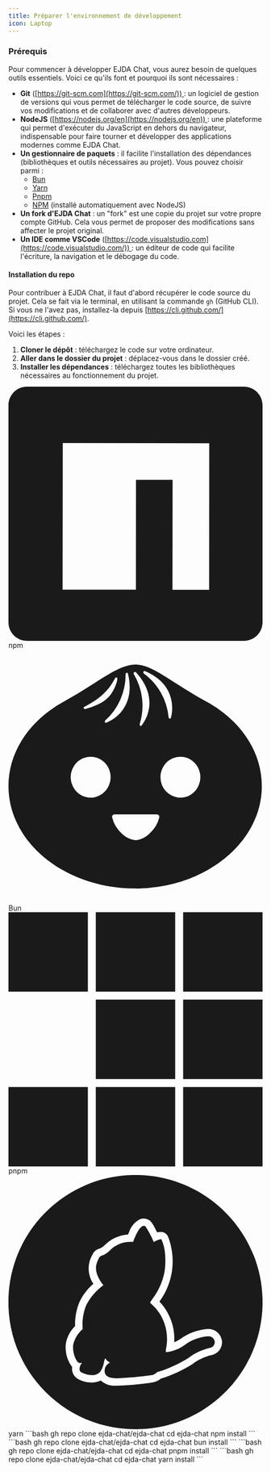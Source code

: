 ```yaml
---
title: Préparer l'environnement de développement
icon: Laptop
---
```


### Prérequis <a href="#prerequis" id="prerequis"></a>

Pour commencer à développer EJDA Chat, vous aurez besoin de quelques outils essentiels. Voici ce qu'ils font et pourquoi ils sont nécessaires :

* **Git** ([https://git-scm.com](https://git-scm.com/)) : un logiciel de gestion de versions qui vous permet de télécharger le code source, de suivre vos modifications et de collaborer avec d'autres développeurs.
* **NodeJS** ([https://nodejs.org/en](https://nodejs.org/en)) : une plateforme qui permet d'exécuter du JavaScript en dehors du navigateur, indispensable pour faire tourner et développer des applications modernes comme EJDA Chat.
* **Un gestionnaire de paquets** : il facilite l'installation des dépendances (bibliothèques et outils nécessaires au projet). Vous pouvez choisir parmi :
  * [Bun](https://bun.sh)
  * [Yarn](https://yarnpkg.com/)
  * [Pnpm](https://pnpm.io)
  * [NPM](https://www.npmjs.com/) (installé automatiquement avec NodeJS)
* **Un fork d'EJDA Chat** : un "fork" est une copie du projet sur votre propre compte GitHub. Cela vous permet de proposer des modifications sans affecter le projet original.
* **Un IDE comme VSCode** ([https://code.visualstudio.com](https://code.visualstudio.com/)) : un éditeur de code qui facilite l'écriture, la navigation et le débogage du code.

#### Installation du repo

Pour contribuer à EJDA Chat, il faut d'abord récupérer le code source du projet. Cela se fait via le terminal, en utilisant la commande `gh` (GitHub CLI). Si vous ne l'avez pas, installez-la depuis [https://cli.github.com/](https://cli.github.com/).

Voici les étapes :

1. **Cloner le dépôt** : téléchargez le code sur votre ordinateur.
2. **Aller dans le dossier du projet** : déplacez-vous dans le dossier créé.
3. **Installer les dépendances** : téléchargez toutes les bibliothèques nécessaires au fonctionnement du projet.

<Tabs defaultValue="npm">
  <TabsList>
    <TabsTrigger value="npm">
      <svg role="img" viewBox="0 0 24 24" xmlns="http://www.w3.org/2000/svg">
        <title>npm</title>
        <path
          fill="currentColor"
          d="M1.763 0C.786 0 0 .786 0 1.763v20.474C0 23.214.786 24 1.763 24h20.474c.977 0 1.763-.786 1.763-1.763V1.763C24 .786 23.214 0 22.237 0zM5.13 5.323l13.837.019-.009 13.836h-3.464l.01-10.382h-3.456L12.04 19.17H5.113z"
        />
      </svg>
      npm
    </TabsTrigger>
    <TabsTrigger value="bun">
      <svg role="img" viewBox="0 0 24 24" xmlns="http://www.w3.org/2000/svg">
        <title>Bun</title>
        <path
          fill="currentColor"
          d="M11.966 22.566c6.609 0 11.966-4.326 11.966-9.661 0-3.308-2.051-6.23-5.204-7.963-1.283-.713-2.291-1.353-3.13-1.885-1.58-1.004-2.555-1.623-3.632-1.623-1.094 0-2.327.783-3.955 1.816a49.78 49.78 0 0 1-2.808 1.692C2.051 6.675 0 9.597 0 12.905c0 5.335 5.357 9.66 11.966 9.66Zm-1.397-17.83a5.885 5.885 0 0 0 .497-2.403c0-.144.201-.186.229-.028.656 2.775-.9 4.15-2.051 4.61-.124.048-.199-.12-.103-.208a5.748 5.748 0 0 0 1.428-1.971Zm2.052-.102a5.795 5.795 0 0 0-.78-2.3v-.015c-.068-.123.086-.263.185-.172 1.956 2.105 1.303 4.055.554 5.037-.082.102-.229-.003-.188-.126a5.837 5.837 0 0 0 .229-2.424Zm1.771-.559a5.708 5.708 0 0 0-1.607-1.801V2.26c-.112-.085-.024-.274.113-.218 2.588 1.084 2.766 3.171 2.452 4.395a.116.116 0 0 1-.048.071.11.11 0 0 1-.153-.026.118.118 0 0 1-.022-.083 5.864 5.864 0 0 0-.735-2.324Zm-5.072.559c-.616.544-1.279.758-2.058.997-.116 0-.194-.078-.155-.18 1.747-.907 2.369-1.645 2.99-2.771 0 0 .155-.117.188.085 0 .303-.348 1.325-.965 1.869Zm4.931 11.205a2.949 2.949 0 0 1-.935 1.549 2.16 2.16 0 0 1-1.282.618 2.167 2.167 0 0 1-1.323-.618 2.95 2.95 0 0 1-.923-1.549.243.243 0 0 1 .064-.197.23.23 0 0 1 .192-.069h3.954a.226.226 0 0 1 .19.07.239.239 0 0 1 .063.196Zm-5.443-2.17a1.85 1.85 0 0 1-2.377-.244 1.969 1.969 0 0 1-.233-2.44c.207-.318.502-.565.846-.711a1.84 1.84 0 0 1 1.089-.11c.365.075.701.26.964.53.264.27.443.616.515.99a1.98 1.98 0 0 1-.108 1.118 1.923 1.923 0 0 1-.696.866Zm8.471.005a1.849 1.849 0 0 1-2.374-.252 1.956 1.956 0 0 1-.546-1.362c0-.383.11-.758.319-1.076.207-.318.502-.566.847-.711a1.84 1.84 0 0 1 1.09-.108c.366.076.702.261.965.533s.44.617.512.993a1.98 1.98 0 0 1-.113 1.118 1.922 1.922 0 0 1-.7.865Z"
        />
      </svg>
      Bun
    </TabsTrigger>
    <TabsTrigger value="pnpm">
      <svg role="img" viewBox="0 0 24 24" xmlns="http://www.w3.org/2000/svg">
        <title>pnpm</title>
        <path
          fill="currentColor"
          d="M0 0v7.5h7.5V0zm8.25 0v7.5h7.498V0zm8.25 0v7.5H24V0zM8.25 8.25v7.5h7.498v-7.5zm8.25 0v7.5H24v-7.5zM0 16.5V24h7.5v-7.5zm8.25 0V24h7.498v-7.5zm8.25 0V24H24v-7.5z"
        />
      </svg>
      pnpm
    </TabsTrigger>
    <TabsTrigger value="yarn">
      <svg role="img" viewBox="0 0 24 24" xmlns="http://www.w3.org/2000/svg">
        <title>yarn</title>
        <path
          fill="currentColor"
          d="m12 24c-.002 0-.005 0-.007 0-6.627 0-12-5.373-12-12 0-4.943 2.989-9.189 7.259-11.027l.078-.03c1.378-.598 2.984-.946 4.67-.946 6.629 0 12.003 5.374 12.003 12.003 0 4.942-2.987 9.187-7.254 11.027l-.078.03c-1.371.596-2.969.943-4.647.943-.008 0-.016 0-.024 0h.001zm-3.28-4.601c.339.308.792.497 1.289.497.056 0 .112-.002.168-.007h-.007.046c1.267-.045 2.463-.158 3.637-.337l-.172.022c.271-.061.508-.181.707-.345l-.003.002c1.149-.367 2.146-.839 3.065-1.423l-.053.032c.514-.389 1.125-.681 1.788-.837l.033-.006c.552-.129.956-.617.956-1.199 0-.057-.004-.113-.011-.168l.001.006c-.089-.628-.623-1.105-1.268-1.105-.023 0-.045.001-.067.002h.003-.021c-.966.077-1.84.415-2.568.941l.015-.01c-.167.107-.364.217-.569.314l-.034.015c.008-.108.013-.234.013-.361 0-.593-.105-1.162-.298-1.689l.011.034c-.252-.711-.634-1.32-1.122-1.826l.002.002c.536-.728.93-1.594 1.123-2.535l.007-.042c.076-.371.12-.798.12-1.235 0-.853-.167-1.668-.469-2.413l.015.043c-.095-.183-.26-.319-.458-.374l-.005-.001c-.065-.02-.14-.032-.217-.032-.001 0-.001 0-.002 0-.118.002-.231.021-.338.054l.009-.002c-.464-.96-.63-1.071-.752-1.152-.147-.098-.328-.158-.522-.16h-.001c-.119 0-.232.022-.337.062l.006-.002c-.48.241-.844.653-1.02 1.153l-.004.014c-.051.108-.091.198-.125.283-.915.06-1.723.473-2.298 1.103l-.002.003c-.136.115-.299.205-.477.258l-.009.002h.005c-.4.142-.592.474-.82 1.079-.073.228-.115.49-.115.763 0 .54.166 1.042.45 1.457l-.006-.009c-.551.473-.996 1.051-1.307 1.706l-.013.031c-.259.618-.41 1.337-.41 2.09 0 .059.001.117.003.175v-.009c-.456.446-.772 1.034-.878 1.692l-.002.017c-.008.087-.013.188-.013.29 0 .613.174 1.185.475 1.671l-.008-.014c.047.073.097.137.153.195-.01.056-.015.121-.015.187 0 .075.007.149.021.221l-.001-.007c.068.333.281.605.568.752l.006.003c.367.198.804.316 1.267.32h.001.031c.299 0 .582-.069.834-.193l-.011.005zm1.466-.209c-.555 0-.934-.146-1.04-.4-.04-.092-.063-.2-.063-.313 0-.339.207-.629.502-.751l.005-.002-.01-.006c-.096-.059-.179-.122-.256-.19l.002.002c-.031-.033-.06-.068-.087-.106l-.002-.003c-.042-.056-.08-.104-.102-.104-.006 0-.012.005-.017.014-.036.097-.071.217-.098.339l-.003.018c-.053.353-.19.667-.389.932l.004-.005c-.186.171-.435.277-.708.277-.02 0-.039-.001-.058-.002h.003c-.347-.007-.671-.095-.957-.246l.012.006c-.11-.051-.19-.149-.216-.268v-.003c.001-.254.097-.485.254-.661l-.001.001c-.047.023-.102.038-.16.038-.149-.007-.276-.091-.343-.214l-.001-.002c-.223-.362-.355-.801-.355-1.271 0-.086.004-.171.013-.255l-.001.011c.14-.599.458-1.108.895-1.484l.004-.003c-.012-.128-.019-.278-.019-.429 0-.66.131-1.29.369-1.864l-.012.032c.4-.757.946-1.386 1.607-1.869l.015-.011c-.102-.117-.976-1.158-.626-2.094.226-.61.328-.64.4-.667l.014-.005c.292-.091.542-.242.747-.441h-.001c.499-.545 1.214-.885 2.008-.885h.008.021c.083 0 .164.006.244.016l-.009-.001c.053-.155.53-1.52 1.01-1.52.056.001.107.018.15.047l-.001-.001c.28.424.544.911.764 1.421l.024.061h.006c.188-.119.406-.211.638-.266l.014-.003c.038 0 .062.01.074.032.202.448.327.969.345 1.518v.007c.012.147.018.318.018.491 0 .4-.036.791-.104 1.171l.006-.04c-.199.928-.583 1.744-1.112 2.443l.011-.015c-.092.134-.172.249-.233.352-.021.034.041.09.152.193.536.478.947 1.086 1.182 1.775l.009.029c.157.44.247.948.247 1.477 0 .313-.032.619-.092.914l.005-.029c-.018.064-.029.137-.029.213 0 .036.002.072.007.107v-.004l.018.033h.022c.653-.077 1.239-.317 1.729-.679l-.01.007c.612-.452 1.363-.75 2.179-.824l.017-.001h.018c.02-.002.043-.004.067-.004.29 0 .531.214.573.493v.003c.003.02.004.043.004.067 0 .255-.177.468-.415.524l-.004.001c-.777.179-1.46.503-2.048.946l.014-.01c-.862.55-1.856 1.012-2.91 1.337l-.087.023c-.127.147-.302.249-.5.282l-.005.001c-.952.144-2.095.25-3.254.294l-.059.002z"
        />
      </svg>
      yarn
    </TabsTrigger>
  </TabsList>
  <TabsContent value="npm">
```bash
gh repo clone ejda-chat/ejda-chat
cd ejda-chat
npm install
```
  </TabsContent>
  <TabsContent value="bun">
```bash
gh repo clone ejda-chat/ejda-chat
cd ejda-chat
bun install
```
  </TabsContent>
  <TabsContent value="pnpm">
```bash
gh repo clone ejda-chat/ejda-chat
cd ejda-chat
pnpm install
```
  </TabsContent>
  <TabsContent value="yarn">
```bash
gh repo clone ejda-chat/ejda-chat
cd ejda-chat
yarn install
```
  </TabsContent>
</Tabs>